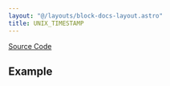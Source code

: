 ```yaml
---
layout: "@/layouts/block-docs-layout.astro"
title: UNIX_TIMESTAMP
---
```



<PythonDocsDisplay docstring={docstring} />

[Source Code](https://github.com/flojoy-ai/blocks/blob/main/blocks/GENERATORS/SIMULATIONS/UNIX_TIMESTAMP/UNIX_TIMESTAMP.py)

## Example
